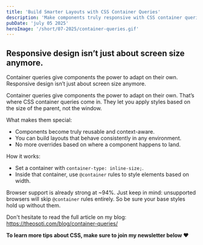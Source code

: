 ```yaml
---
title: 'Build Smarter Layouts with CSS Container Queries'
description: 'Make components truly responsive with CSS container queries. Style elements based on parent size, not screen width.'
pubDate: 'july 05 2025'
heroImage: '/short/07-2025/container-queries.gif'
---
```



<Picture
  src="/short/07-2025/container-queries.gif"
  alt="Shows responsive layout using CSS container queries based on parent element size"
  width="400"
  height="600"
  style="margin: 2em auto 1em auto; display: block; border: 4px solid var(--border)"
/>

## Responsive design isn’t just about screen size anymore.

Container queries give components the power to adapt on their own.
Responsive design isn’t just about screen size anymore.

Container queries give components the power to adapt on their own.
That’s where CSS container queries come in.
They let you apply styles based on the size of the parent, not the window.

What makes them special:

- Components become truly reusable and context-aware.
- You can build layouts that behave consistently in any environment.
- No more overrides based on where a component happens to land.

How it works:

- Set a container with `container-type: inline-size;`.
- Inside that container, use `@container` rules to style elements based on width.

Browser support is already strong at ~94%.
Just keep in mind: unsupported browsers will skip `@container` rules entirely.
So be sure your base styles hold up without them.

Don't hesitate to read the full article on my blog: https://theosoti.com/blog/container-queries/

**To learn more tips about CSS, make sure to join my newsletter below ❤️**
